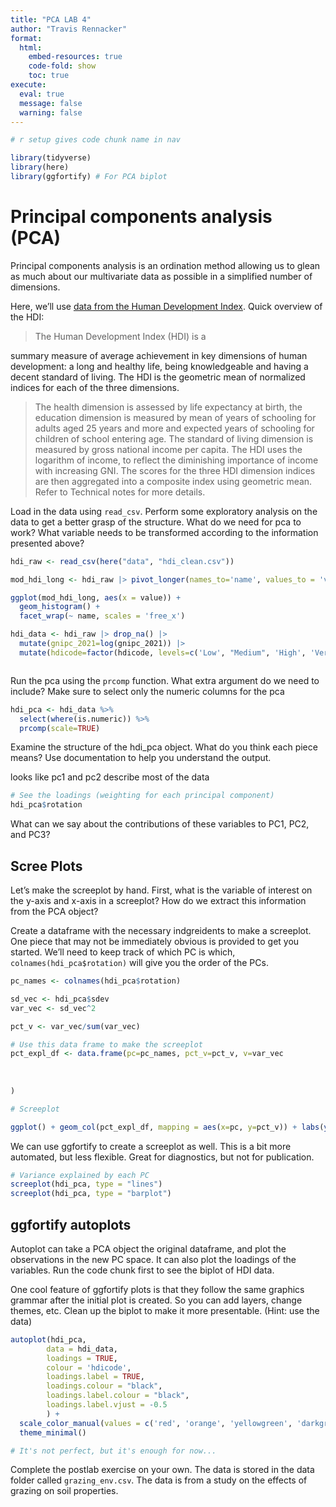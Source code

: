 ```yaml
---
title: "PCA LAB 4"
author: "Travis Rennacker"
format: 
  html:
    embed-resources: true
    code-fold: show
    toc: true
execute:
  eval: true 
  message: false
  warning: false
---
```



```r
# r setup gives code chunk name in nav 

library(tidyverse)
library(here)
library(ggfortify) # For PCA biplot

```

# Principal components analysis (PCA)

Principal components analysis is an ordination method allowing us to glean as much about our multivariate data as possible in a simplified number of dimensions.

Here, we'll use [data from the Human Development Index](https://hdr.undp.org/data-center).  Quick overview of the HDI:

> The Human Development Index (HDI) is a

summary measure of average achievement in key dimensions of human development: a long and healthy life, being knowledgeable and having a decent standard of living. The HDI is the geometric mean of normalized indices for each of the three dimensions.

> The health dimension is assessed by life expectancy at birth, the education dimension is measured by mean of years of schooling for adults aged 25 years and more and expected years of schooling for children of school entering age. The standard of living dimension is measured by gross national income per capita. The HDI uses the logarithm of income, to reflect the diminishing importance of income with increasing GNI. The scores for the three HDI dimension indices are then aggregated into a composite index using geometric mean. Refer to Technical notes for more details.


Load in the data using `read_csv`. Perform some exploratory analysis on the data to get a better grasp of the structure. What do we need for pca to work? What variable needs to be transformed according to the information presented above?


```r
hdi_raw <- read_csv(here("data", "hdi_clean.csv"))

mod_hdi_long <- hdi_raw |> pivot_longer(names_to='name', values_to = 'value', where(is.numeric))

ggplot(mod_hdi_long, aes(x = value)) +
  geom_histogram() +
  facet_wrap(~ name, scales = 'free_x')

hdi_data <- hdi_raw |> drop_na() |>
  mutate(gnipc_2021=log(gnipc_2021)) |>
  mutate(hdicode=factor(hdicode, levels=c('Low', "Medium", 'High', 'Very High')))



```



Run the pca using the `prcomp` function. What extra argument do we need to include? Make sure to select only the numeric columns for the pca

```r
hdi_pca <- hdi_data %>% 
  select(where(is.numeric)) %>%
  prcomp(scale=TRUE)
```


Examine the structure of the hdi_pca object. What do you think each piece means? Use documentation to help you understand the output.

looks like pc1 and pc2 describe most of the data







``` r
# See the loadings (weighting for each principal component)
hdi_pca$rotation
```

What can we say about the contributions of these variables to PC1, PC2, and PC3?

## Scree Plots

Let's make the screeplot by hand. First, what is the variable of interest on the y-axis and x-axis in a screeplot? How do we extract this information from the PCA object?

Create a dataframe with the necessary indgreidents to make a screeplot. One piece that may not be immediately obvious is provided to get you started. We'll need to keep track of which PC is which, `colnames(hdi_pca$rotation)` will give you the order of the PCs.

```r
pc_names <- colnames(hdi_pca$rotation)

sd_vec <- hdi_pca$sdev
var_vec <- sd_vec^2

pct_v <- var_vec/sum(var_vec)

# Use this data frame to make the screeplot
pct_expl_df <- data.frame(pc=pc_names, pct_v=pct_v, v=var_vec
                          
  
  
)

# Screeplot

ggplot() + geom_col(pct_expl_df, mapping = aes(x=pc, y=pct_v)) + labs(ylab("Percent")) + scale_y_continuous(labels=scales::percent, expand=c(0,0))


```


We can use ggfortify to create a screeplot as well.  This is a bit more automated, but less flexible. Great for diagnostics, but not for publication.

```r
# Variance explained by each PC
screeplot(hdi_pca, type = "lines")
screeplot(hdi_pca, type = "barplot")
```

## ggfortify autoplots

Autoplot can take a PCA object the original dataframe, and plot the observations in the new PC space.  It can also plot the loadings of the variables. Run the code chunk first to see the biplot of HDI data.

One cool feature of ggfortify plots is that they follow the same graphics grammar after the initial plot is created.  So you can add layers, change themes, etc. Clean up the biplot to make it more presentable. (Hint: use the data)


``` r

autoplot(hdi_pca,
     	data = hdi_data,
     	loadings = TRUE,
     	colour = 'hdicode',
     	loadings.label = TRUE,
     	loadings.colour = "black",
     	loadings.label.colour = "black",
     	loadings.label.vjust = -0.5
     	) +
  scale_color_manual(values = c('red', 'orange', 'yellowgreen', 'darkgreen')) +
  theme_minimal()

# It's not perfect, but it's enough for now...
```


Complete the postlab exercise on your own. The data is stored in the data folder called `grazing_env.csv`.  The data is from a study on the effects of grazing on soil properties.  